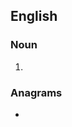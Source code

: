 {{also|mūsos}}
==English==

===Noun===
{{head|en|noun plural form}}

# {{plural of|muso|lang=en}}

===Anagrams===
* {{anagrams|en|Musso|sumos}}